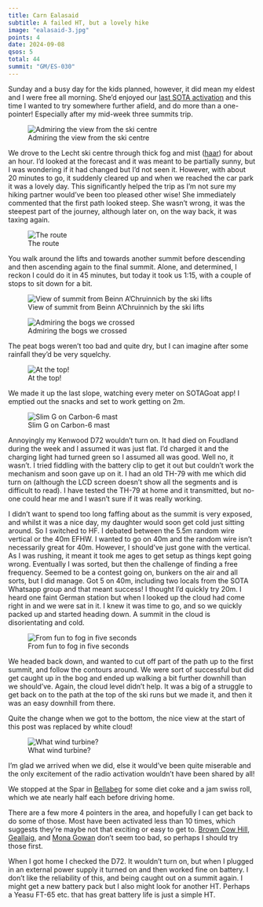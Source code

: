 ```yaml
---
title: Carn Ealasaid
subtitle: A failed HT, but a lovely hike
image: "ealasaid-3.jpg"
points: 4
date: 2024-09-08
qsos: 5
total: 44
summit: "GM/ES-030"
---
```


Sunday and a busy day for the kids planned, however, it did mean my eldest and I were free all morning. She'd enjoyed our [last SOTA activation](https://gm5alx.uk/sota/2024/gm-es-068/) and this time I wanted to try somewhere further afield, and do more than a one-pointer! Especially after my mid-week three summits trip.

![Admiring the view from the ski centre](ealasaid-1.jpg)

We drove to the Lecht ski centre through thick fog and mist ([haar](https://en.wikipedia.org/wiki/Haar_(fog))) for about an hour. I'd looked at the forecast and it was meant to be partially sunny, but I was wondering if it had changed but I'd not seen it. However, with about 20 minutes to go, it suddenly cleared up and when we reached the car park it was a lovely day. This significantly helped the trip as I'm not sure my hiking partner would've been too pleased other wise! She immediately commented that the first path looked steep. She wasn't wrong, it was the steepest part of the journey, although later on, on the way back, it was taxing again.

![The route](route.png)

You walk around the lifts and towards another summit before descending and then ascending again to the final summit. Alone, and determined, I reckon I could do it in 45 minutes, but today it took us 1:15, with a couple of stops to sit down for a bit.

![View of summit from Beinn A'Chruinnich by the ski lifts](ealasaid-2.jpg)

![Admiring the bogs we crossed](ealasaid-3.jpg)

The peat bogs weren't too bad and quite dry, but I can imagine after some rainfall they'd be very squelchy.

![At the top!](ealasaid-4.jpg)

We made it up the last slope, watching every meter on SOTAGoat app! I emptied out the snacks and set to work getting on 2m.

![Slim G on Carbon-6 mast](ealasaid-5.jpg)

Annoyingly my Kenwood D72 wouldn't turn on. It had died on Foudland during the week and I assumed it was just flat. I'd charged it and the charging light had turned green so I assumed all was good. Well no, it wasn't. I tried fiddling with the battery clip to get it out but couldn't work the mechanism and soon gave up on it. I had an old TH-79 with me which did turn on (although the LCD screen doesn't show all the segments and is difficult to read). I have tested the TH-79 at home and it transmitted, but no-one could hear me and I wasn't sure if it was really working.

I didn't want to spend too long faffing about as the summit is very exposed, and whilst it was a nice day, my daughter would soon get cold just sitting around. So I switched to HF. I debated between the 5.5m random wire vertical or the 40m EFHW. I wanted to go on 40m and the random wire isn't necessarily great for 40m. However, I should've just gone with the vertical. As I was rushing, it meant it took me ages to get setup as things kept going wrong. Eventually I was sorted, but then the challenge of finding a free frequency. Seemed to be a contest going on, bunkers on the air and all sorts, but I did manage. Got 5 on 40m, including two locals from the SOTA Whatsapp group and that meant success! I thought I'd quickly try 20m. I heard one faint German station but when I looked up the cloud had come right in and we were sat in it. I knew it was time to go, and so we quickly packed up and started heading down. A summit in the cloud is disorientating and cold.

![From fun to fog in five seconds](ealasaid-6.jpg)

We headed back down, and wanted to cut off part of the path up to the first summit, and follow the contours around. We were sort of successful but did get caught up in the bog and ended up walking a bit further downhill than we should've. Again, the cloud level didn't help. It was a big of a struggle to get back on to the path at the top of the ski runs but we made it, and then it was an easy downhill from there.

Quite the change when we got to the bottom, the nice view at the start of this post was replaced by white cloud!

![What wind turbine?](ealasaid-7.jpg)

I'm glad we arrived when we did, else it would've been quite miserable and the only excitement of the radio activation wouldn't have been shared by all!

We stopped at the Spar in [Bellabeg](https://www.undiscoveredscotland.co.uk/strathdon/bellabeg/index.html) for some diet coke and a jam swiss roll, which we ate nearly half each before driving home.

There are a few more 4 pointers in the area, and hopefully I can get back to do some of those. Most have been activated less than 10 times, which suggests they're maybe not that exciting or easy to get to. [Brown Cow Hill](https://sotl.as/summits/GM/ES-023), [Geallaig](https://sotl.as/summits/GM/ES-036), and [Mona Gowan](https://sotl.as/summits/GM/ES-034) don't seem too bad, so perhaps I should try those first.

When I got home I checked the D72. It wouldn't turn on, but when I plugged in an external power supply it turned on and then worked fine on battery. I don't like the reliability of this, and being caught out on a summit again. I might get a new battery pack but I also might look for another HT. Perhaps a Yeasu FT-65 etc. that has great battery life is just a simple HT.
